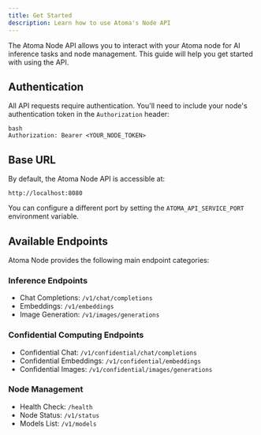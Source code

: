 ```yaml
---
title: Get Started
description: Learn how to use Atoma's Node API
---
```


The Atoma Node API allows you to interact with your Atoma node for AI inference tasks and node management. This guide will help you get started with using the API.

## Authentication

All API requests require authentication. You'll need to include your node's authentication token in the `Authorization` header:

```
bash
Authorization: Bearer <YOUR_NODE_TOKEN>
```

## Base URL

By default, the Atoma Node API is accessible at:

```
http://localhost:8080
```

You can configure a different port by setting the `ATOMA_API_SERVICE_PORT` environment variable.

## Available Endpoints

Atoma Node provides the following main endpoint categories:

### Inference Endpoints
- Chat Completions: `/v1/chat/completions`
- Embeddings: `/v1/embeddings`
- Image Generation: `/v1/images/generations`

### Confidential Computing Endpoints
- Confidential Chat: `/v1/confidential/chat/completions`
- Confidential Embeddings: `/v1/confidential/embeddings`
- Confidential Images: `/v1/confidential/images/generations`

### Node Management
- Health Check: `/health`
- Node Status: `/v1/status`
- Models List: `/v1/models`
